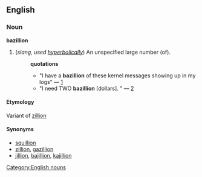 ==English==
===Noun===
[[Category:English nouns]]
'''bazillion'''

#(''slang, used [[hyperbolically]]'') An unspecified large number (of).
#:'''quotations'''
#:*"I have a '''bazillion''' of these kernel messages showing up in my logs" &mdash; [http://groups-beta.google.com/group/sol.lists.freebsd.questions/msg/8df98c2458c1ad22]
#:*"I need TWO '''bazillion''' <nowiki>[dollars]</nowiki>. " &mdash; [http://groups-beta.google.com/group/rec.autos.makers.vw.aircooled/msg/3817c7826e584452]

==== Etymology ====
Variant of [[zillion]]

====Synonyms====
*[[squillion]]
*[[zillion]], [[gazillion]]
*[[jillion]], [[bajillion]], [[kajillion]]
